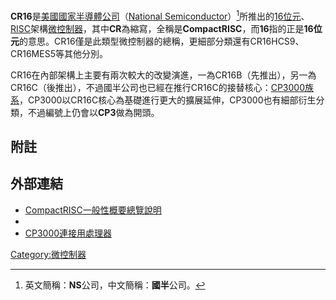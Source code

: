 '''CR16'''是[[美國|美國]][[國家半導體公司|國家半導體公司]]（[[美國國家半導體|National Semiconductor]]）<ref>英文簡稱：'''NS'''公司，中文簡稱：'''國半'''公司。</ref>所推出的[[16位元|16位元]]、[[RISC|RISC]]架構[[微控制器|微控制器]]，其中'''CR'''為縮寫，全稱是'''CompactRISC'''，而'''16'''指的正是'''16位元'''的意思。CR16僅是此類型微控制器的總稱，更細部分類還有CR16HCS9、CR16MES5等其他分別。

CR16在內部架構上主要有兩次較大的改變演進，一為CR16B（先推出），另一為CR16C（後推出），不過國半公司也已經在推行CR16C的接替核心：[[CP3000族系|CP3000族系]]，CP3000以CR16C核心為基礎進行更大的擴展延伸，CP3000也有細部衍生分類，不過編號上仍會以'''CP3'''做為開頭。

== 附註 ==
<references/>

== 外部連結 ==
* [https://web.archive.org/web/20060706190654/http://www.national.com/appinfo/compactrisc/0%2C3303%2C682%2C00.html CompactRISC一般性概要總覽說明]{{en}}
* {{en}}
* [https://web.archive.org/web/20060902143259/http://www.national.com/appinfo/cp3000/index.html CP3000連接用處理器] {{en}}

{{microcompu-stub}}

[[Category:微控制器|Category:微控制器]]